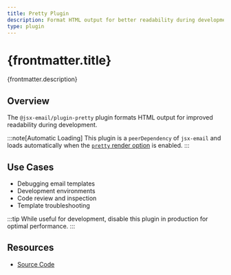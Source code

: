 ```yaml
---
title: Pretty Plugin
description: Format HTML output for better readability during development
type: plugin
---
```


<h1>{frontmatter.title}</h1>
<p>{frontmatter.description}</p>

## Overview

The `@jsx-email/plugin-pretty` plugin formats HTML output for improved readability during development.

:::note[Automatic Loading]
This plugin is a `peerDependency` of `jsx-email` and loads automatically when the [`pretty` render option](/core/render#method-options) is enabled.
:::

## Use Cases

- Debugging email templates
- Development environments
- Code review and inspection
- Template troubleshooting

:::tip
While useful for development, disable this plugin in production for optimal performance.
:::

## Resources

- [Source Code](https://github.com/shellscape/jsx-email/blob/main/packages/plugin-pretty)
